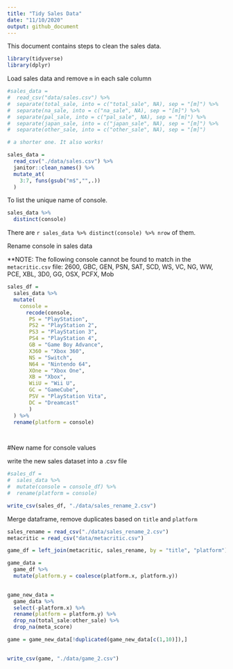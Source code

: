```yaml
---
title: "Tidy Sales Data"
date: "11/10/2020"
output: github_document
---
```


This document contains steps to clean the sales data.

```r
library(tidyverse)
library(dplyr)
```


Load sales data and remove `m` in each sale column

```r
#sales_data = 
#  read_csv("data/sales.csv") %>% 
#  separate(total_sale, into = c("total_sale", NA), sep = "[m]") %>% 
#  separate(na_sale, into = c("na_sale", NA), sep = "[m]") %>% 
#  separate(pal_sale, into = c("pal_sale", NA), sep = "[m]") %>% 
#  separate(japan_sale, into = c("japan_sale", NA), sep = "[m]") %>% 
#  separate(other_sale, into = c("other_sale", NA), sep = "[m]")

# a shorter one. It also works!

sales_data = 
  read_csv("./data/sales.csv") %>%
  janitor::clean_names() %>% 
  mutate_at(
    3:7, funs(gsub("m$","",.))
  )
```


To list the unique name of console.

```r
sales_data %>% 
  distinct(console)
```

There are `r sales_data %>% distinct(console) %>% nrow` of them. 

Rename console in sales data

**NOTE: The following console cannot be found to match in the `metacritic.csv` file: 2600, GBC, GEN, PSN, SAT, SCD, WS, VC, NG, WW, PCE, XBL, 3D0, GG, OSX, PCFX, Mob


```r
sales_df = 
  sales_data %>% 
  mutate(
    console = 
      recode(console, 
       PS = "PlayStation",
       PS2 = "PlayStation 2",
       PS3 = "PlayStation 3",
       PS4 = "PlayStation 4",
       GB = "Game Boy Advance",
       X360 = "Xbox 360",
       NS = "Switch",
       N64 = "Nintendo 64",
       XOne = "Xbox One",
       XB = "Xbox",
       WiiU = "Wii U",
       GC = "GameCube",
       PSV = "PlayStation Vita",
       DC = "Dreamcast"
       )
  ) %>% 
  rename(platform = console)

 
```

#New name for console values

write the new sales dataset into a .csv file
```r
#sales_df = 
#  sales_data %>% 
#  mutate(console = console_df) %>% 
#  rename(platform = console)

write_csv(sales_df, "./data/sales_rename_2.csv")
```

Merge dataframe, remove duplicates based on `title` and `platform`

```r
sales_rename = read_csv("./data/sales_rename_2.csv")
metacritic = read_csv("data/metacritic.csv")

game_df = left_join(metacritic, sales_rename, by = "title", "platform")

game_data =
  game_df %>% 
  mutate(platform.y = coalesce(platform.x, platform.y))
  

game_new_data = 
  game_data %>% 
  select(-platform.x) %>% 
  rename(platform = platform.y) %>% 
  drop_na(total_sale:other_sale) %>% 
  drop_na(meta_score)

game = game_new_data[!duplicated(game_new_data[c(1,10)]),]
  

write_csv(game, "./data/game_2.csv")
```

